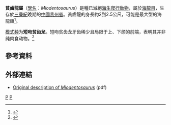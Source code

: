 {{Automatic taxobox
| taxon = Miodentosaurus
| authority = Cheng ''et al.'', 2007
| name = 貧齒龍屬
| fossil_range = {{fossil_range|237|233.5}}
| image = Miodentosaurus BW.jpg
| type_species = '''短吻貧齒龍<br>''Miodentosaurus brevis'''''
| type_species_authority = Cheng ''et al.'', 2007 
}}

'''貧齒龍屬'''（[[學名|學名]]：''Miodentosaurus''）是種已滅絕[[海生爬行動物|海生爬行動物]]，屬於[[海龍目|海龍目]]，生存於[[三疊紀|三疊紀]]晚期的[[中國|中國]][[贵州省|贵州省]]。貧齒龍的身長約2到2.5公尺，可能是最大型的海龍類<ref>{{Cite web |url=http://palaeos.com/vertebrates/diapsida/thalattosauria.html#Miodentosaurus |title=存档副本 |access-date=2013-01-15 |archive-date=2020-02-19 |archive-url=https://web.archive.org/web/20200219214937/http://palaeos.com/vertebrates/diapsida/thalattosauria.html#Miodentosaurus |dead-url=no }}</ref>。

[[模式种|模式种]]为'''短吻贫齿龙'''。短吻贫齿龙牙齿稀少且局限于上、下颌的前端，表明其并非纯肉食动物。<ref>{{en}}{{Cite journal|author=赵丽君；佐藤环；刘俊；李淳；吴肖春 |year=2010 |title=短吻贫齿龙（双孔亚纲：海龙目）的新材料及补充研究 A new skeleton of ''Miodentosanrus Brevis'' (Diapsida:Thalattosauria) with a further study of the taxon |journal=[[古脊椎动物学报|古脊椎动物学报]] |volume=48 |issue=1 |pages=1–10 }}</ref>

==參考資料==
{{Reflist}}

==外部連結==
*[https://web.archive.org/web/20110810161944/http://2007tga.cgu.org.tw/cdrom/Oral%20%28PDF%29/ST1-4B-06.pdf Original description of ''Miodentosaurus''] (pdf)

{{海龍目}}
{{Taxonbar|from=Q1014885}}

[[Category:海龍目|P]]
[[Category:2007年描述的分类群|P]]


{{paleo-reptile-stub}}
